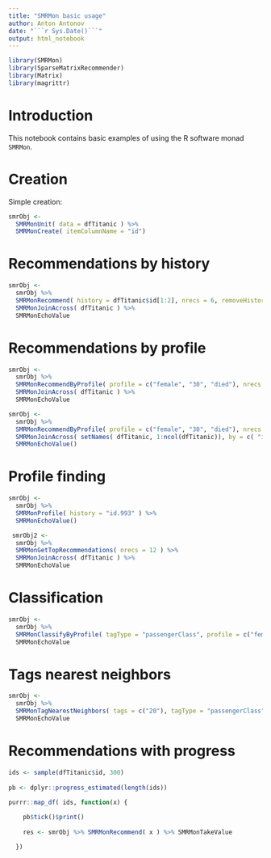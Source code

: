 ```yaml
---
title: "SMRMon basic usage"
author: Anton Antonov
date: "```r Sys.Date()```"
output: html_notebook
---
```


```r
library(SMRMon)
library(SparseMatrixRecommender)
library(Matrix)
library(magrittr)
```

# Introduction

This notebook contains basic examples of using the R software monad `SMRMon`.

# Creation

Simple creation:

```r
smrObj <-
  SMRMonUnit( data = dfTitanic ) %>%
  SMRMonCreate( itemColumnName = "id")
```


# Recommendations by history

```r
smrObj <-
  smrObj %>% 
  SMRMonRecommend( history = dfTitanic$id[1:2], nrecs = 6, removeHistoryQ = FALSE ) %>% 
  SMRMonJoinAcross( dfTitanic ) %>% 
  SMRMonEchoValue
```


# Recommendations by profile

```r
smrObj <-
  smrObj %>% 
  SMRMonRecommendByProfile( profile = c("female", "30", "died"), nrecs = 12 ) %>% 
  SMRMonJoinAcross( dfTitanic ) %>% 
  SMRMonEchoValue
```

```r
smrObj <-
  smrObj %>% 
  SMRMonRecommendByProfile( profile = c("female", "30", "died"), nrecs = 12 ) %>% 
  SMRMonJoinAcross( setNames( dfTitanic, 1:ncol(dfTitanic)), by = c( "id" = "1" ) ) %>% 
  SMRMonEchoValue()
```

# Profile finding

```r
smrObj <-
  smrObj %>% 
  SMRMonProfile( history = "id.993" ) %>% 
  SMRMonEchoValue()
```

```r
 smrObj2 <-
  smrObj %>% 
  SMRMonGetTopRecommendations( nrecs = 12 ) %>% 
  SMRMonJoinAcross( dfTitanic ) %>% 
  SMRMonEchoValue
```

# Classification

```r
smrObj <-
  smrObj %>% 
  SMRMonClassifyByProfile( tagType = "passengerClass", profile = c("female", "died"), nTopNNs = 600 ) %>% 
  SMRMonEchoValue
```

# Tags nearest neighbors

```r
smrObj <-
  smrObj %>% 
  SMRMonTagNearestNeighbors( tags = c("20"), tagType = "passengerClass", nrecs = 12, nrecsProfile = 400 ) %>% 
  SMRMonEchoValue
```

# Recommendations with progress

```r
ids <- sample(dfTitanic$id, 300)
  
pb <- dplyr::progress_estimated(length(ids))

purrr::map_df( ids, function(x) {
  
    pb$tick()$print()
  
    res <- smrObj %>% SMRMonRecommend( x ) %>% SMRMonTakeValue

  })
```


